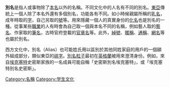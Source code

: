 {{Otheruses|別名 (消歧義)|subject=本名以外的名稱|other=此名稱的其他用法}}

{{unreferenced|time=2016-07-06T16:26:20+00:00}}

'''別名'''是指人或事物除了[[本名|本名]]以外的名稱。不同文化中的人名有不同的別名。[[東亞|東亞]]傳統上一個人除了本名外還有多個別名，功能各有不同。如小時候親屬所稱的[[乳名|乳名]]，成年時取的[[表字|字]]，自己另取的[[號|號]]等。用來隱藏一個人的真實身份的[[化名|化名]]也是別名的一種。從事某些[[職業|職業]]的人有時會為自己取一個與本名不同的名稱，例如藝人取的[[藝名|藝名]]、作家取的[[筆名|筆名]]，古時官府登載的[[官章名|官章名]]等。此外，[[綽號|綽號]]、[[暱稱|暱稱]]、[[通稱|通稱]]、[[網名|網名]]等也屬於別名。

西方文化中，別名（Alias）也可能姓氏用以區別於其他同姓家庭的用戶的一個額外組成部分，類似東亞的[[祧字|祧字]]。[[別名粒子|別名粒子]]最初在[[英格蘭|英格蘭]]被用來澄清身份。例如，來自[[埃克塞特|埃克塞特]]史密斯家族的一名成員可能自稱「史密斯別名埃克塞特」，或「埃克塞特別名史密斯」。

[[Category:名稱|Category:名稱]]
[[Category:学生文化|Category:学生文化]]
